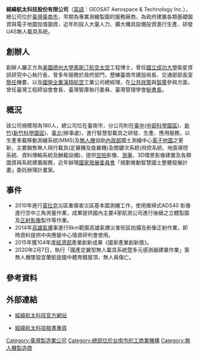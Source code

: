 {{Infobox Company
| traded_as = [[櫃買中心|櫃買中心]]：8495<ref>http://www.tpex.org.tw/web/regular_emerging/corporateInfo/emerging/emerging_stock_detail.php?l=zh-tw&stk_code=8495</ref>
| local_code_name = TW
| local_code = 27285850
| logo = [[File:Geosat-logo.png|225px]]
| foundation = 2004年5月7日
| founder = 羅正方
| slogan = Soaring in Technology <br />Inventing the Future
| area_served = 全球
| products = 智慧行載具、飛控系統、測繪系統
| divisions = 載具系統研發部、航電系統研發部、人工智慧研發部
| homepage = http://www.geosat.com.tw/
| company_name = 經緯航太科技股份有限公司
| company_name_en = GEOSAT Aerospace & Technology Inc.
| company_type = 興櫃公司
| revenue = {{profit}}3億6437萬元[[新台幣|新台幣]]（2018年）<ref>https://www.geosat.com.tw/TW/investors-financial-reports.aspx</ref>
| location = {{TWN}}<br />[[臺南市|臺南市]][[東區_(臺南市)|東區]]東門路三段253號12樓
}}
'''經緯航太科技股份有限公司'''（[[英語|英語]]：GEOSAT Aerospace & Technology Inc.），總公司位於[[臺灣|臺灣]][[臺南市|臺南市]]，早期為專業測繪製圖的服務廠商，為政府建置各類基礎圖資與電子地圖加值圖資，近年則投入大量人力、擴大機具設備投資進行生產、研發UAS無人載具系統。

== 創辦人==
創辦人羅正方為[[美国|美國]][[德克薩斯州大學奧斯汀分校|德州大學奧斯汀]][[航空|航空]][[太空|太空]]工程博士，曾任[[國立成功大學|國立成功大學]]衛星資訊研究中心執行長，曾多年服務於政府部門，歷練臺南市建設局長、交通部部長室[[簡任|簡任]]機要、以及[[國營企業|國營企業]][[漢翔航空|漢翔航空]]工業公司總經理，在[[公共政策|公共政策]]與[[智庫|智庫]]參與方面，曾任臺灣工程師協會會長、臺灣智庫執行委員、臺灣管理學會[[秘書長|秘書長]]。

== 概況 ==
該公司規模現為180人，總公司位在臺南市，分公司則在[[臺中市|臺中]]([[中部科學園區|中部科學園區]])、[[新竹縣|新竹]]([[新竹科學工業園區|新竹科學園區]])、[[臺北市|臺北]](辦事處)，進行智慧型載具之研發、生產、應用服務，以生產車載移動測繪系統(MMS)及[[無人機|無人機]]協助[[中華民國內政部|內政部]]國土測繪中心[[电子地图|電子地圖]]之更新，主要銷售無人飛行載具(定翼機及旋翼機)及關鍵次系統(飛控系統、地面導控系統、資料傳輸系統及酬載設備)，提供[[航拍|空拍]]影像、[[測量|測量]]、3D環景影像建置及各類圖資與系統建置服務，近年辦理[[中華民國國家發展委員會|國家發展委員會]]「規劃推動智慧國土整體發展計畫」委託辦理計畫案。

== 事件 ==
*2010年進行[[颱風莫拉克_(2009年)|莫拉克]]災區重傷害災區基本圖測繪工作，使用推掃式ADS40 影像進行空中三角測量作業，成果提供國內主要4家航測公司進行後續之立體製圖及[[正射影像|正射影像]]製作等作業。
*2014年[[2014年臺灣高雄氣爆事故|高雄氣爆]]事進行6km範圍高雄氣爆災害街區拍攝及影像正射作業，即時資料提供中央應變中心情資研判會使用。
*2015年獲104年度[[中華民國經濟部|經濟部]]產業創新成果《國家產業創新獎》。
*2020年2月7日，執行「國產定翼型無人載具系統暨多元感測器建置作業」案無人機墜毀宜蘭凱旋國中體育館屋頂，無人員傷亡。

== 參考資料 ==
{{Reflist}}


== 外部連結 == 
*{{zh-tw}} [http://www.geosat.com.tw 經緯航太科技官方網站] {{Wayback|url=http://www.geosat.com.tw/ |date=20160620055842 }}
*{{zh-tw}} [https://www.facebook.com/Geosat.TW 經緯航太科技臉書專頁] {{Wayback|url=https://www.facebook.com/Geosat.TW |date=20191121165458 }}



[[Category:臺灣製造業公司|Category:臺灣製造業公司]]
[[Category:總部位於台南市的工商業機構|Category:總部位於台南市的工商業機構]]
[[Category:無人機製造商|Category:無人機製造商]]
